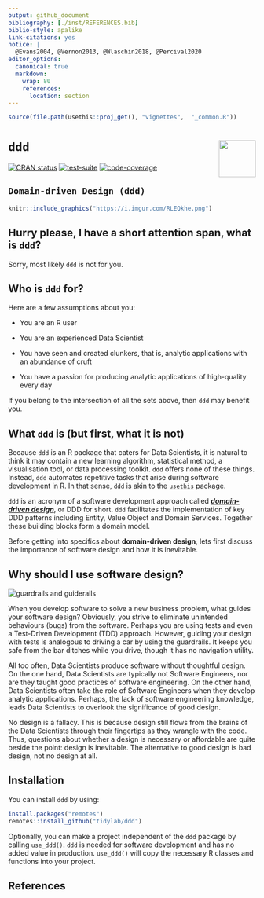 ---
output: github_document
bibliography: [./inst/REFERENCES.bib]
biblio-style: apalike
link-citations: yes
notice: | 
  @Evans2004, @Vernon2013, @Wlaschin2018, @Percival2020 
editor_options: 
  canonical: true
  markdown: 
    wrap: 80
    references: 
      location: section
---

```{r, include = FALSE}
source(file.path(usethis::proj_get(), "vignettes",  "_common.R"))
```

# `ddd` <img src="https://i.imgur.com/M8Jk1AL.png" align="right" height="75"/>

<!-- badges: start -->

[![CRAN status](https://www.r-pkg.org/badges/version/ddd)](https://CRAN.R-project.org/package=ddd) [![test-suite](https://github.com/tidylab/ddd/workflows/test-suite/badge.svg)](https://github.com/tidylab/ddd/actions) [![code-coverage](https://codecov.io/gh/tidylab/ddd/branch/master/graph/badge.svg)](https://codecov.io/github/tidylab/ddd/?branch=master)

<!-- badges: end -->

## `Domain-driven Design (ddd)`

```{r, echo = FALSE, out.width = "100%"}
knitr::include_graphics("https://i.imgur.com/RLEQkhe.png")
```

## Hurry please, I have a short attention span, what is `ddd`?

Sorry, most likely `ddd` is not for you.

## Who is `ddd` for?

Here are a few assumptions about you:

-   You are an R user

-   You are an experienced Data Scientist

-   You have seen and created clunkers, that is, analytic applications with an
    abundance of cruft

-   You have a passion for producing analytic applications of high-quality every
    day

If you belong to the intersection of all the sets above, then `ddd` may benefit
you.

## What `ddd` is (but first, what it is not)

Because `ddd` is an R package that caters for Data Scientists, it is natural to
think it may contain a new learning algorithm, statistical method, a
visualisation tool, or data processing toolkit. `ddd` offers none of these
things. Instead, `ddd` automates repetitive tasks that arise during software
development in R. In that sense, `ddd` is akin to the
[`usethis`](https://usethis.r-lib.org/) package.

`ddd` is an acronym of a software development approach called [***domain-driven
design***](https://en.wikipedia.org/wiki/Domain-driven_design), or DDD for
short. `ddd` facilitates the implementation of key DDD patterns including
Entity, Value Object and Domain Services. Together these building blocks form a
domain model.

Before getting into specifics about **domain-driven design**, lets first discuss
the importance of software design and how it is inevitable.

## Why should I use software design?

![](https://i.imgur.com/pSbxSxl.png "guardrails and guiderails")

When you develop software to solve a new business problem, what guides your
software design? Obviously, you strive to eliminate unintended behaviours (bugs)
from the software. Perhaps you are using tests and even a Test-Driven
Development (TDD) approach. However, guiding your design with tests is analogous
to driving a car by using the guardrails. It keeps you safe from the bar ditches
while you drive, though it has no navigation utility.

All too often, Data Scientists produce software without thoughtful design. On
the one hand, Data Scientists are typically not Software Engineers, nor are they
taught good practices of software engineering. On the other hand, Data
Scientists often take the role of Software Engineers when they develop analytic
applications. Perhaps, the lack of software engineering knowledge, leads Data
Scientists to overlook the significance of good design. 
<!--While some Data Scientists are unaware of the concept, others may see any 
design process as an over-engineering task-->

No design is a fallacy. This is because design still flows from the brains of
the Data Scientists through their fingertips as they wrangle with the code.
Thus, questions about whether a design is necessary or affordable are quite
beside the point: design is inevitable. The alternative to good design is bad
design, not no design at all.

<!-- There common (guiderails) driven-desing approaches are Database-driven design, -->

<!-- Class-driven design and Domain-driven design. -->

<!-- Although each domain model is different, many patterns occur repeatedly. -->

## Installation

You can install `ddd` by using:

```{r, echo=TRUE, eval=FALSE}
install.packages("remotes")
remotes::install_github("tidylab/ddd")
```

Optionally, you can make a project independent of the `ddd` package by calling `use_ddd()`.
`ddd` is needed for software development and has no added value in production.
`use_ddd()` will copy the necessary R classes and functions into your project.

## References
